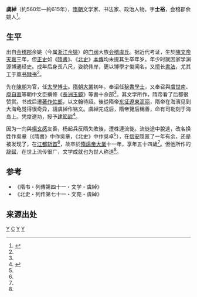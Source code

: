 '''虞綽'''（約560年—約615年），[[隋朝|隋朝]]文学家、书法家、政治人物。字'''士裕'''，会稽郡余姚人<ref name="Yu">{{cite web|url=http://search.huaxia.com/s.jsp?iDocId=482470|title=虞綽|publisher=华夏经纬|access-date=2016-05-18|archive-date=2012-10-20|archive-url=https://web.archive.org/web/20121020051705/http://search.huaxia.com/s.jsp?iDocId=482470|dead-url=yes}}</ref>。

==生平==

出自[[会稽郡|会稽郡]]余姚（今属[[浙江|浙江]][[余姚|余姚]]）的[[门阀|门阀]]大族[[会稽虞氏|会稽虞氏]]。据近代考证，生於[[陳文帝|陳文帝]][[天嘉|天嘉]]三年，但[[正史|正史]]如《[[隋書|隋書]]》、《[[北史|北史]]》[[本傳|本傳]]均未提其生卒年岁。年少时就因家学渊源博通经史。成年后身長八尺，姿貌伟岸，更以博學才俊闻名。又擅长[[書法|書法]]，尤其工于[[草书|草书]][[隸书|隸书]]<ref name="Yu"/>。

先在[[陳朝|陳朝]]为官，任[[太學|太學]][[博士_(官職)|博士]]。[[隋朝|隋朝]][[大業|大業]]初年。奉诏任[[秘書學士|秘書學士]]，又奉召與[[虞世南|虞世南]]、[[庾自直|庾自直]]等朝中文臣撰修《[[長洲玉鏡|長洲玉鏡]]》等書十佘部<ref name="Yu"/>。其文学所作，隋帝看了后都很赞赏。书成后遷[[著作佐郎|著作佐郎]]，以文翰待詔。後從隋帝[[东征|东征]][[遼東|遼東]][[高丽|高丽]]，隋帝在海濱见到大海龟觉得很奇异，詔虞綽作铭文。虞綽完成后，隋帝覽后稱善，命有司勒刻于海岛上。凭度遼功，授予[[都尉|建節尉]]<ref name="Yu CV">{{cite web |url=http://www.gg-art.com/dictionary/dcontent_b.php?bookid=34&name=%B8%B7&columns=3&bookdetailid=59024 |title=虞綽 |publisher=中華博物審編委員會 |author=中國古代名人錄 |date=中華博物 }}{{Dead link|date=2020年2月 |bot=InternetArchiveBot |fix-attempted=yes }}</ref>。

因为一向與[[楊玄感|楊玄感]]友善，杨起兵反隋失敗後，遭株連流徙。流徙途中脫逃，改名换姓作吳章（《隋書》中作吳章，《北史》中作吳卓<ref name="Yu CV"/>），在[[信安|信安]]隱匿了一年有余，还是被发现了，在[[江都|江都]][[斩首|斩首]]<ref name="Yu"/>，故卒於[[隋煬帝|隋煬帝]][[大業|大業]]十一年，享年五十四歲<ref name="Yu CV"/>。但他所作的[[辞赋|辞赋]]，在世上流传很广，文学成就也为世人称道<ref name="Yu CV"/>。

==参考==
* 《隋书・列傳第四十一・文学・虞綽》
* 《北史・列传第七十一・文苑・虞綽》

==来源出处==
{{reflist|2}}

[[Category:余姚人|Y]]
[[Category:会稽虞氏|C]]
[[Category:隋朝文学家|Y]]
[[Category:隋朝著作郎|Y]]